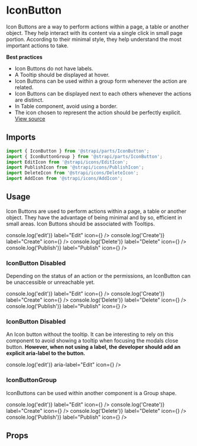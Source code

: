 <!--- IconButton.stories.mdx --->


<Meta title="Design System/Components/IconButton" component={IconButton} />

# IconButton

Icon Buttons are a way to perform actions within a page, a table or another object. They help interact with its content via a single click in small page portion. According to their minimal style, they help understand the most important actions to take.

**Best practices**

- Icon Buttons do not have labels.
- A Tooltip should be displayed at hover.
- Icon Buttons can be used within a group form whenever the action are related.
- Icon Buttons can be displayed next to each others whenever the actions are distinct.
- In Table component, avoid using a border.
- The icon chosen to represent the action should be perfectly explicit.
  [View source](https://github.com/strapi/parts/tree/develop/packages/strapi-parts/src/IconButton)

## Imports

```js
import { IconButton } from '@strapi/parts/IconButton';
import { IconButtonGroup } from '@strapi/parts/IconButton';
import EditIcon from '@strapi/icons/EditIcon';
import PublishIcon from '@strapi/icons/PublishIcon';
import DeleteIcon from '@strapi/icons/DeleteIcon';
import AddIcon from '@strapi/icons/AddIcon';
```

## Usage

Icon Buttons are used to perform actions within a page, a table or another object. They have the advantage of being minimal and by so, efficient in small areas. Icon Buttons should be associated with Tooltips.

<Canvas>
  <Story name="base">
    <Box padding={7}>
      <Flex>
        <IconButton onClick={() => console.log('edit')} label="Edit" icon={<EditIcon />} />
        <IconButton onClick={() => console.log('Create')} label="Create" icon={<AddIcon />} />
        <IconButton onClick={() => console.log('Delete')} label="Delete" icon={<DeleteIcon />} />
        <IconButton onClick={() => console.log('Publish')} label="Publish" icon={<PublishIcon />} />
      </Flex>
    </Box>
  </Story>
</Canvas>

### IconButton Disabled

Depending on the status of an action or the permissions, an IconButton can be unaccessible or unreachable yet.

<Canvas>
  <Story name="disabled">
    <Box padding={7}>
      <Flex>
        <IconButton disabled onClick={() => console.log('edit')} label="Edit" icon={<EditIcon />} />
        <IconButton disabled onClick={() => console.log('Create')} label="Create" icon={<AddIcon />} />
        <IconButton disabled onClick={() => console.log('Delete')} label="Delete" icon={<DeleteIcon />} />
        <IconButton disabled onClick={() => console.log('Publish')} label="Publish" icon={<PublishIcon />} />
      </Flex>
    </Box>
  </Story>
</Canvas>

### IconButton Disabled

An Icon button without the tooltip. It can be interesting to rely on this component to avoid showing a tooltip when focusing the modals close button. **However, when not using a label, the developer should add an explicit aria-label to the button.**

<Canvas>
  <Story name="without tooltip">
    <Box padding={7}>
      <IconButton onClick={() => console.log('edit')} aria-label="Edit" icon={<EditIcon />} />
    </Box>
  </Story>
</Canvas>

### IconButtonGroup

IconButtons can be used within another component is a Group shape.

<Canvas>
  <Story name="group">
    <Box padding={7}>
      <IconButtonGroup>
        <IconButton onClick={() => console.log('edit')} label="Edit" icon={<EditIcon />} />
        <IconButton onClick={() => console.log('Create')} label="Create" icon={<AddIcon />} />
        <IconButton onClick={() => console.log('Delete')} label="Delete" icon={<DeleteIcon />} />
        <IconButton onClick={() => console.log('Publish')} label="Publish" icon={<PublishIcon />} />
      </IconButtonGroup>
    </Box>
  </Story>
</Canvas>

## Props

<ArgsTable of={IconButton} />
